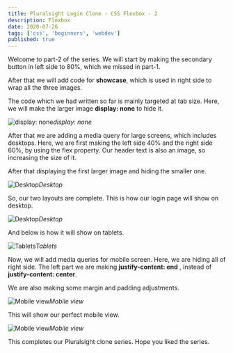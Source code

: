 ```yaml
---
title: Pluralsight Login Clone - CSS Flexbox - 2
description: Flexbox
date: 2020-07-26
tags: ['css', 'beginners', 'webdev']
published: true
---
```


Welcome to part-2 of the series. We will start by making the secondary button in left side to 80%, which we missed in part-1.

After that we will add code for **showcase**, which is used in right side to wrap all the three images.

The code which we had written so far is mainly targeted at tab size. Here, we will make the larger image **display: none** to hide it.

![display: none](https://ik.imagekit.io/thewebdev/Pluralsight-clone/2/1_oBAOsdPB49.png)*display: none*

After that we are adding a media query for large screens, which includes desktops. Here, we are first making the left side 40% and the right side 60%, by using the flex property. Our header text is also an image, so increasing the size of it.

After that displaying the first larger image and hiding the smaller one.

![Desktop](https://ik.imagekit.io/thewebdev/Pluralsight-clone/2/2_uIKT88o-W.png)*Desktop*

So, our two layouts are complete. This is how our login page will show on desktop.

![Desktop](https://ik.imagekit.io/thewebdev/Pluralsight-clone/2/3_owrv48tuRy.png)*Desktop*

And below is how it will show on tablets.

![Tablets](https://ik.imagekit.io/thewebdev/Pluralsight-clone/2/4_Qc3e4cEHZk.png)*Tablets*

Now, we will add media queries for mobile screen. Here, we are hiding all of right side. The left part we are making **justify-content: end** , instead of **justify-content: center**.

We are also making some margin and padding adjustments.

![Mobile view](https://ik.imagekit.io/thewebdev/Pluralsight-clone/2/5_EFmdqY3hV.png)*Mobile view*

This will show our perfect mobile view.

![Mobile view](https://ik.imagekit.io/thewebdev/Pluralsight-clone/2/6_VYk6hrt3i.png)*Mobile view*

This completes our Pluralsight clone series. Hope you liked the series.